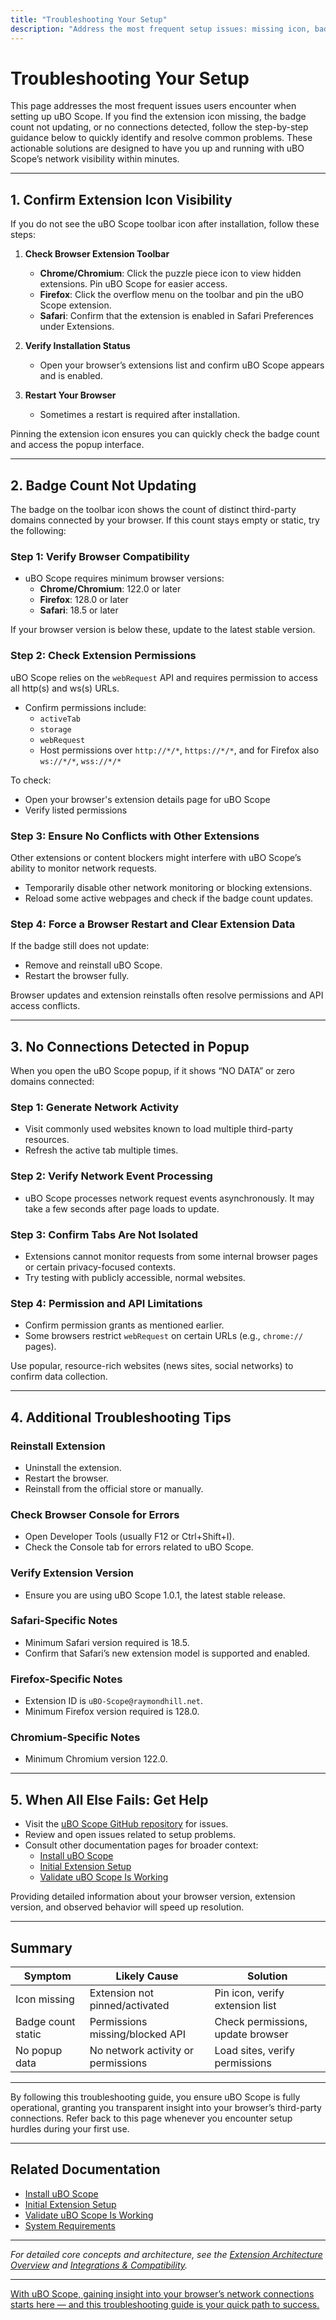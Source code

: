 ```yaml
---
title: "Troubleshooting Your Setup"
description: "Address the most frequent setup issues: missing icon, badge count not updating, or no connections detected. This page links common symptoms to simple solutions, including reinstalling the extension, checking browser compatibility, and reviewing permissions."
---
```


# Troubleshooting Your Setup

This page addresses the most frequent issues users encounter when setting up uBO Scope. If you find the extension icon missing, the badge count not updating, or no connections detected, follow the step-by-step guidance below to quickly identify and resolve common problems. These actionable solutions are designed to have you up and running with uBO Scope’s network visibility within minutes.

---

## 1. Confirm Extension Icon Visibility

If you do not see the uBO Scope toolbar icon after installation, follow these steps:

1. **Check Browser Extension Toolbar**
   - **Chrome/Chromium**: Click the puzzle piece icon to view hidden extensions. Pin uBO Scope for easier access.
   - **Firefox**: Click the overflow menu on the toolbar and pin the uBO Scope extension.
   - **Safari**: Confirm that the extension is enabled in Safari Preferences under Extensions.

2. **Verify Installation Status**
   - Open your browser’s extensions list and confirm uBO Scope appears and is enabled.

3. **Restart Your Browser**
   - Sometimes a restart is required after installation.

<Tip>
Pinning the extension icon ensures you can quickly check the badge count and access the popup interface.
</Tip>

---

## 2. Badge Count Not Updating

The badge on the toolbar icon shows the count of distinct third-party domains connected by your browser. If this count stays empty or static, try the following:

### Step 1: Verify Browser Compatibility

- uBO Scope requires minimum browser versions:
  - **Chrome/Chromium**: 122.0 or later
  - **Firefox**: 128.0 or later
  - **Safari**: 18.5 or later

If your browser version is below these, update to the latest stable version.

### Step 2: Check Extension Permissions

uBO Scope relies on the `webRequest` API and requires permission to access all http(s) and ws(s) URLs.

- Confirm permissions include:
  - `activeTab`
  - `storage`
  - `webRequest`
  - Host permissions over `http://*/*`, `https://*/*`, and for Firefox also `ws://*/*`, `wss://*/*`

To check:
- Open your browser's extension details page for uBO Scope
- Verify listed permissions

### Step 3: Ensure No Conflicts with Other Extensions

Other extensions or content blockers might interfere with uBO Scope’s ability to monitor network requests.

- Temporarily disable other network monitoring or blocking extensions.
- Reload some active webpages and check if the badge count updates.

### Step 4: Force a Browser Restart and Clear Extension Data

If the badge still does not update:

- Remove and reinstall uBO Scope.
- Restart the browser fully.

<Tip>
Browser updates and extension reinstalls often resolve permissions and API access conflicts.
</Tip>

---

## 3. No Connections Detected in Popup

When you open the uBO Scope popup, if it shows “NO DATA” or zero domains connected:

### Step 1: Generate Network Activity

- Visit commonly used websites known to load multiple third-party resources.
- Refresh the active tab multiple times.

### Step 2: Verify Network Event Processing

- uBO Scope processes network request events asynchronously. It may take a few seconds after page loads to update.

### Step 3: Confirm Tabs Are Not Isolated

- Extensions cannot monitor requests from some internal browser pages or certain privacy-focused contexts.
- Try testing with publicly accessible, normal websites.

### Step 4: Permission and API Limitations

- Confirm permission grants as mentioned earlier.
- Some browsers restrict `webRequest` on certain URLs (e.g., `chrome://` pages).

<Tip>
Use popular, resource-rich websites (news sites, social networks) to confirm data collection.
</Tip>

---

## 4. Additional Troubleshooting Tips

### Reinstall Extension

- Uninstall the extension.
- Restart the browser.
- Reinstall from the official store or manually.

### Check Browser Console for Errors

- Open Developer Tools (usually F12 or Ctrl+Shift+I).
- Check the Console tab for errors related to uBO Scope.

### Verify Extension Version

- Ensure you are using uBO Scope 1.0.1, the latest stable release.

### Safari-Specific Notes

- Minimum Safari version required is 18.5.
- Confirm that Safari’s new extension model is supported and enabled.

### Firefox-Specific Notes

- Extension ID is `uBO-Scope@raymondhill.net`.
- Minimum Firefox version required is 128.0.

### Chromium-Specific Notes

- Minimum Chromium version 122.0.

---

## 5. When All Else Fails: Get Help

- Visit the [uBO Scope GitHub repository](https://github.com/gorhill/uBO-Scope) for issues.
- Review and open issues related to setup problems.
- Consult other documentation pages for broader context:
  - [Install uBO Scope](../installation-configuration/install-ubo-scope.md)
  - [Initial Extension Setup](../installation-configuration/extension-setup.md)
  - [Validate uBO Scope Is Working](../first-use-validation/validate-extension-operation.md)

<Tip>
Providing detailed information about your browser version, extension version, and observed behavior will speed up resolution.
</Tip>

---

## Summary

| Symptom                   | Likely Cause                      | Solution                          |
|---------------------------|---------------------------------|---------------------------------|
| Icon missing              | Extension not pinned/activated   | Pin icon, verify extension list |
| Badge count static        | Permissions missing/blocked API  | Check permissions, update browser|
| No popup data             | No network activity or permissions | Load sites, verify permissions   |

---

By following this troubleshooting guide, you ensure uBO Scope is fully operational, granting you transparent insight into your browser’s third-party connections. Refer back to this page whenever you encounter setup hurdles during your first use.

---

## Related Documentation

- [Install uBO Scope](../installation-configuration/install-ubo-scope.md)
- [Initial Extension Setup](../installation-configuration/extension-setup.md)
- [Validate uBO Scope Is Working](../first-use-validation/validate-extension-operation.md)
- [System Requirements](../introduction-prerequisites/system-requirements.md)

---

_For detailed core concepts and architecture, see the [Extension Architecture Overview](../../core-concepts-and-architecture/arch-overview.md) and [Integrations & Compatibility](../../core-concepts-and-architecture/integration-and-compatibility.md)._

---

<u>With uBO Scope, gaining insight into your browser’s network connections starts here — and this troubleshooting guide is your quick path to success.</u>
